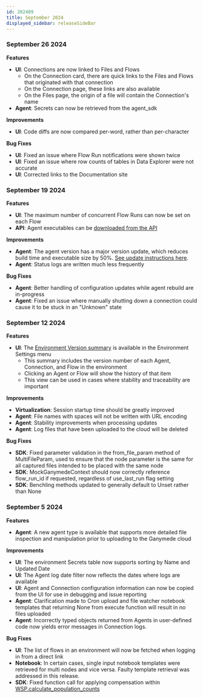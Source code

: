 ```yaml
---
id: 202409
title: September 2024
displayed_sidebar: releaseSideBar
---
```


### September 26 2024

**Features**
- **UI**: Connections are now linked to Files and Flows 
    - On the Connection card, there are quick links to the Files and Flows that originated with that connection
    - On the Connection page, these links are also available
    - On the Files page, the origin of a file will contain the Connection's name
- **Agent**: Secrets can now be retrieved from the agent_sdk

**Improvements**
- **UI**: Code diffs are now compared per-word, rather than per-character

**Bug Fixes**
- **UI**: Fixed an issue where Flow Run notifications were shown twice
- **UI**: Fixed an issue where row counts of tables in Data Explorer were not accurate
- **UI**: Corrected links to the Documentation site


### September 19 2024

**Features**
- **UI**: The maximum number of concurrent Flow Runs can now be set on each Flow
- **API**: Agent executables can be [downloaded from the API](../api/download-agent.api.mdx)

**Improvements**
- **Agent**: The agent version has a major version update, which reduces build time and executable size by 50%. [See update instructions here](AgentVersionHistory.md#508).
- **Agent**: Status logs are written much less frequently

**Bug Fixes**
- **Agent**: Better handling of configuration updates while agent rebuild are in-progress
- **Agent**: Fixed an issue where manually shutting down a connection could cause it to be stuck in an "Unknown" state


### September 12 2024

**Features**
- **UI**: The [Environment Version summary](../app/admin/AdminControls#environment-version) is available in the Environment Settings menu
    - This summary includes the version number of each Agent, Connection, and Flow in the environment
    - Clicking an Agent or Flow will show the history of that item
    - This view can be used in cases where stability and traceability are important

**Improvements**
- **Virtualization**: Session startup time should be greatly improved 
- **Agent**: File names with spaces will not be written with URL encoding
- **Agent**: Stability improvements when processing updates
- **Agent**: Log files that have been uploaded to the cloud will be deleted

**Bug Fixes**
- **SDK**: Fixed parameter validation in the from_file_param method of MultiFileParam, used to ensure that the node parameter is the same for all captured files intended to be placed with the same node
- **SDK**: MockGanymedeContext should now correctly reference flow_run_id if requested, regardless of use_last_run flag setting
- **SDK**: Benchling methods updated to generally default to Unset rather than None


### September 5 2024

**Features**
- **Agent**: A new agent type is available that supports more detailed file inspection and manipulation prior to uploading to the Ganymede cloud


**Improvements**
- **UI**: The environment Secrets table now supports sorting by Name and Updated Date
- **UI**: The Agent log date filter now reflects the dates where logs are available
- **UI**: Agent and Connection configuration information can now be copied from the UI for use in debugging and issue reporting
- **Agent**: Clarification made to Cron upload and file watcher notebook templates that returning None from execute function will result in no files uploaded
- **Agent**: Incorrectly typed objects returned from Agents in user-defined code now yields error messages in Connection logs.


**Bug Fixes**
- **UI**: The list of flows in an environment will now be fetched when logging in from a direct link
- **Notebook**: In certain cases, single input notebook templates were retrieved for multi nodes and vice versa.  Faulty template retrieval was addressed in this release.
- **SDK**: Fixed function call for applying compensation within [WSP.calculate_population_counts](../sdk/markdowns/fcs#function-wspcalculate_population_counts)
